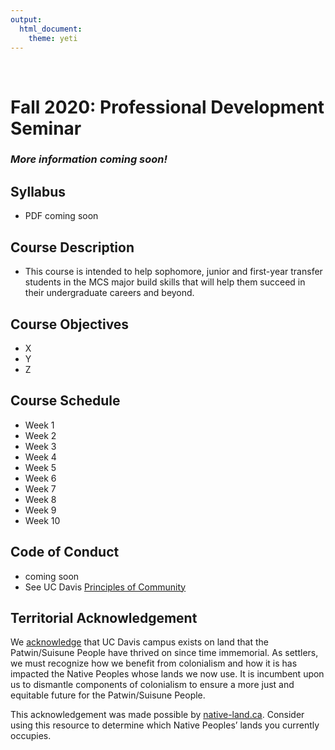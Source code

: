 ```yaml
---
output: 
  html_document:
    theme: yeti
---
```

<br>


# **Fall 2020: Professional Development Seminar**

### *More information coming soon!*

## Syllabus
* PDF coming soon

## Course Description
* This course is intended to help sophomore, junior and first-year transfer students in the MCS major build skills that will help them succeed in their undergraduate careers and beyond.

## Course Objectives
* X
* Y
* Z

## Course Schedule
* Week 1
* Week 2
* Week 3
* Week 4
* Week 5
* Week 6
* Week 7
* Week 8
* Week 9
* Week 10

## Code of Conduct
* coming soon
* See UC Davis [Principles of Community](https://diversity.ucdavis.edu/principles-community)

## Territorial Acknowledgement
We [acknowledge](https://native-land.ca/territory-acknowledgement/) that UC Davis campus exists on land that the Patwin/Suisune People have thrived on since time immemorial. As settlers, we must recognize how we benefit from colonialism and how it is has impacted the Native Peoples whose lands we now use. It is incumbent upon us to dismantle components of colonialism to ensure a more just and equitable future for the Patwin/Suisune People.

This acknowledgement was made possible by [native-land.ca](native-land.ca). Consider using this resource to determine which Native Peoples' lands you currently occupies.
